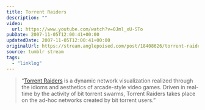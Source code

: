```yaml
---
title: Torrent Raiders
description: ""
video:
  url: https://www.youtube.com/watch?v=0Jml_xU-STo
pubDate: 2007-11-05T12:00:41+00:00
updatedDate: 2007-11-05T12:00:41+00:00
originalUrl: https://stream.anglepoised.com/post/18408626/torrent-raiders-is-a-dynamic-network
source: tumblr stream
tags:
  - "linklog"
---
```


> &ldquo;[Torrent Raiders][1] is a dynamic network visualization realized through the idioms and aesthetics of arcade-style video games. Driven in real-time by the activity of bit torrent swarms, Torrent Raiders takes place on the ad-hoc networks created by bit torrent users.&rdquo;

[1]: https://rhizome.org/art/artbase/artwork/torrent-raiders/
